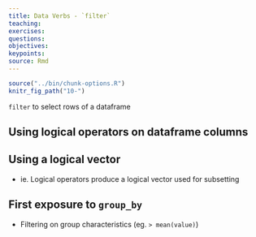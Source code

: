 ```yaml
---
title: Data Verbs - `filter`
teaching: 
exercises: 
questions:
objectives:
keypoints:
source: Rmd
---
```


```r
source("../bin/chunk-options.R")
knitr_fig_path("10-")
```

`filter` to select rows of a dataframe

## Using logical operators on dataframe columns

## Using a logical vector
  * ie. Logical operators produce a logical vector used for subsetting

## First exposure to `group_by`
  * Filtering on group characteristics (eg. `> mean(value)`)
  


